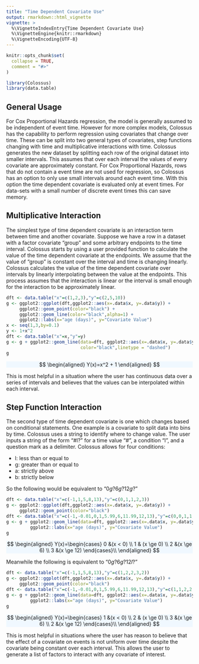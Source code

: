 ```yaml
---
title: "Time Dependent Covariate Use"
output: rmarkdown::html_vignette
vignette: >
  %\VignetteIndexEntry{Time Dependent Covariate Use}
  %\VignetteEngine{knitr::rmarkdown}
  %\VignetteEncoding{UTF-8}
---
```


```r
knitr::opts_chunk$set(
  collapse = TRUE,
  comment = "#>"
)
```

```r
library(Colossus)
library(data.table)
```

## General Usage

For Cox Proportional Hazards regression, the model is generally assumed to be independent of event time. However for more complex models, Colossus has the capability to perform regression using covariates that change over time. These can be split into two general types of covariates, step functions changing with time and multiplicative interactions with time. Colossus generates the new dataset by splitting each row of the original dataset into smaller intervals. This assumes that over each interval the values of every covariate are approximately constant. For Cox Proportional Hazards, rows that do not contain a event time are not used for regression, so Colossus has an option to only use small intervals around each event time. With this option the time dependent covariate is evaluated only at event times. For data-sets with a small number of discrete event times this can save memory.

## Multiplicative Interaction

The simplest type of time dependent covariate is an interaction term between time and another covariate. Suppose we have a row in a dataset with a factor covariate "group" and some arbitrary endpoints to the time interval. Colossus starts by using a user provided function to calculate the value of the time dependent covariate at the endpoints. We assume that the value of "group" is constant over the interval and time is changing linearly. Colossus calculates the value of the time dependent covariate over intervals by linearly interpolating between the value at the endpoints. This process assumes that the interaction is linear or the interval is small enough for the interaction to be approximately linear.

```r
dft <- data.table("x"=c(1,2,3),"y"=c(2,5,10))
g <- ggplot2::ggplot(dft,ggplot2::aes(x=.data$x, y=.data$y)) + 
     ggplot2::geom_point(color="black") + 
     ggplot2::geom_line(color="black",alpha=1) + 
     ggplot2::labs(x="age (days)", y="Covariate Value")
x <- seq(1,3,by=0.1)
y <- 1+x^2
dft <- data.table("x"=x,"y"=y)
g <- g + ggplot2::geom_line(data=dft, ggplot2::aes(x=.data$x, y=.data$y),
                            color="black",linetype = "dashed")
g
```

<p class="text-center" style="background-color: aliceblue">
$$
\begin{aligned}
    Y(x)=x^2 + 1
\end{aligned}
$$
</p>

This is most helpful in a situation where the user has continuous data over a series of intervals and believes that the values can be interpolated within each interval.

## Step Function Interaction

The second type of time dependent covariate is one which changes based on conditional statements. One example is a covariate to split data into bins by time. Colossus uses a string to identify where to change value. The user inputs a string of the form "#l?" for a time value "#", a condition "l", and a question mark as a delimiter. Colossus allows for four conditions:

* l: less than or equal to
* g: greater than or equal to
* a: strictly above
* b: strictly below

So the following would be equivalent to "$0g?6g?12g?$"

```r
dft <- data.table("x"=c(-1,1,5,8,13),"y"=c(0,1,1,2,3))
g <- ggplot2::ggplot(dft,ggplot2::aes(x=.data$x, y=.data$y)) +
     ggplot2::geom_point(color="black")
dft <- data.table("x"=c(-1,-0.01,0,1,5.99,6,11.99,12,13),"y"=c(0,0,1,1,1,2,2,3,3))
g <- g + ggplot2::geom_line(data=dft, ggplot2::aes(x=.data$x, y=.data$y), color="black") +
         ggplot2::labs(x="age (days)", y="Covariate Value")
g
```

<p class="text-center" style="background-color: aliceblue">
$$
\begin{aligned}
    Y(x)=\begin{cases} 0 &(x < 0) \\ 1 & (x \ge 0) \\ 2 &(x \ge 6) \\ 3 &(x \ge 12) \end{cases}\\
\end{aligned}
$$
</p>

Meanwhile the following is equivalent to "$0g?6g?12l?$"

```r
dft <- data.table("x"=c(-1,1,5,8,13),"y"=c(1,2,2,3,2))
g <- ggplot2::ggplot(dft,ggplot2::aes(x=.data$x, y=.data$y)) +
     ggplot2::geom_point(color="black")
dft <- data.table("x"=c(-1,-0.01,0,1,5.99,6,11.99,12,13),"y"=c(1,1,2,2,2,3,3,2,2))
g <- g + ggplot2::geom_line(data=dft, ggplot2::aes(x=.data$x, y=.data$y), color="black") +
         ggplot2::labs(x="age (days)", y="Covariate Value")
g
```

<p class="text-center" style="background-color: aliceblue">
$$
\begin{aligned}
    Y(x)=\begin{cases} 1 &(x < 0) \\ 2 & (x \ge 0) \\ 3 &(x \ge 6) \\ 2 &(x \ge 12) \end{cases}\\
\end{aligned}
$$
</p>

This is most helpful in situations where the user has reason to believe that the effect of a covariate on events is not uniform over time despite the covariate being constant over each interval. This allows the user to generate a list of factors to interact with any covariate of interest.




